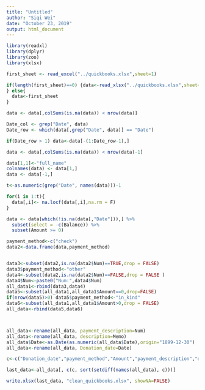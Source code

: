 ---
title: "Untitled"
author: "Siqi Wei"
date: "October 23, 2019"
output: html_document
---

```{r, warning=FALSE, message=FALSE}
library(readxl)
library(dplyr)
library(zoo)
library(xlsx)

first_sheet <- read_excel("../quickbooks.xlsx",sheet=1)

if(length(first_sheet)==0) {data<-read_xlsx("../quickbooks.xlsx",sheet=2,col_names = FALSE)
} else{
  data<-first_sheet
}


```

```{r}
data <- data[,colSums(is.na(data)) < nrow(data)]

Date_col <- grep("Date", data)
Date_row <- which(data[,grep("Date", data)] == "Date")
```

```{r}
if(Date_row > 1) data<-data[-(1:Date_row-1),]

data <- data[,colSums(is.na(data)) < nrow(data)-1]

data[1,1]<-"full_name"
colnames(data) <- data[1,]
data <- data[-1,]
```

```{r}
t<-as.numeric(grep("Date", names(data)))-1

for(i in 1:t){
  data[,i]<- na.locf(data[,i],na.rm = F)
}

data <- data[which(!is.na(data[,"Date"])),] %>% 
  subset(select = -c(Balance)) %>% 
  subset(Amount >= 0)

payment_method<-c("check")
data2<-data.frame(data,payment_method)


data3<-subset(data2,is.na(data2$Num)==TRUE,drop = FALSE)
data3$payment_method<-"other"
data4<-subset(data2,is.na(data2$Num)==FALSE,drop = FALSE )
data4$Num<-paste0("Num:",data4$Num)
all_data1<-rbind(data3,data4)
data5<-subset(all_data1,all_data1$Amount==0,drop=FALSE)
if(nrow(data5)>0) data5$payment_method<-"in_kind"
data6<-subset(all_data1,all_data1$Amount>0,drop = FALSE)
all_data<-rbind(data5,data6)




```

```{r}
all_data<-rename(all_data, payment_description=Num)
all_data<-rename(all_data, description=Memo)
all_data$Date<-as.Date(as.numeric(all_data$Date),origin="1899-12-30")
all_data<-rename(all_data, Donation_date=Date)

c<-c("Donation_date","payment_method","Amount","payment_description","description")

last_data<-all_data[, c(c, sort(setdiff(names(all_data), c)))]

write.xlsx(last_data, "clean_quickbooks.xlsx", showNA=FALSE)


```
























